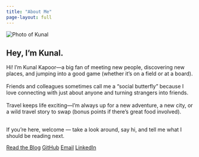 ```yaml
---
title: "About Me"
page-layout: full
---
```


```{=html}
<div class="hero">

  <div class="hero-media">
    <img src="profile_kk.jpg" alt="Photo of Kunal" class="hero-img" />
  </div>

  <div class="hero-copy">
    <h2 class="hero-title">Hey, I’m Kunal.</h2>
    <p class="hero-tagline">
     Hi! I’m Kunal Kapoor—a big fan of meeting new people, discovering new places,
      and jumping into a good game (whether it’s on a field or at a board).<br><br>

      Friends and colleagues sometimes call me a “social butterfly” because I love connecting
      with just about anyone and turning strangers into friends.<br><br>
      Travel keeps life exciting—I’m always up for a new adventure, a new city, or a wild
      travel story to swap (bonus points if there’s great food involved).<br><br>
    </p>
      If you’re here, welcome — take a look around, say hi, and tell me what I should be reading next.
    </p>
    <div class="hero-actions">
      <a class="kbtn" href="/">Read the Blog</a>
      <a class="kbtn kbtn-ghost" href="https://github.com/kkapoormails">GitHub</a>
      <a class="kbtn kbtn-ghost" href="mailto:kkap0011@student.monash.edu">Email</a>
      <a class="kbtn kbtn-ghost" href="https://au.linkedin.com/in/kkapoormails">LinkedIn</a>
    </div>
  </div>

</div>
```
